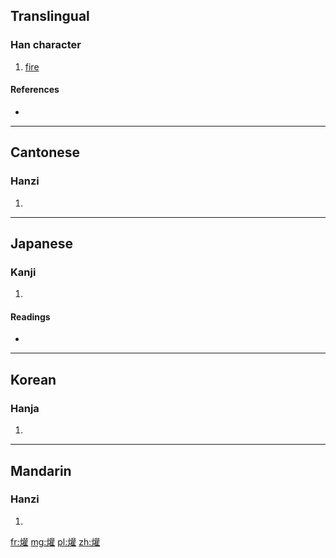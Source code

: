 ==Translingual==

===Han character===
{{Han char|rn=86|rad=火|as=18|sn=22|four=9481<sub>4</sub>|canj=火廿口土 (FTRG)}}

# [[fire]]

====References====
* {{Han ref|kx=0687.360|dkj=19617|dj=1099.200|hdz=32248.050|uh=721F|ud=29215|bh=F6ED|bd=63213}}

----

==Cantonese==

===Hanzi===
{{yue-hanzi|jyut=|y=gun3}}

# {{defn|Cantonese|sort=火18}}

----

==Japanese==

===Kanji===
{{ja-kanji|grade=|rs=火18}}

# {{defn|Japanese|sort=火18}}

====Readings====
* {{ja-readings|on=[[かん]] (kan), [[けん]] (ken), [[げん]] (gen)|kun=[[やく]] (yaku)}}

----

==Korean==

===Hanja===
{{ko-hanja|hangeul=관|eumhun=|rv=gwan|mr=kwan|y=kwan}}

# {{defn|Korean|sort=火18}}

----

==Mandarin==

===Hanzi===
{{cmn-hanzi|pin=[[guàn]] ([[guan4]]), [[zhǎo]] ([[zhao3]])|wg=kuan<sup>4</sup>, chao<sup>3</sup>}}

# {{defn|Mandarin|sort=火18}}

[[fr:爟]]
[[mg:爟]]
[[pl:爟]]
[[zh:爟]]